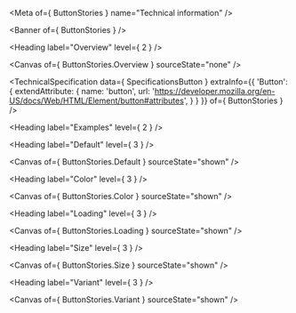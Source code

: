 
<Meta of={ ButtonStories } name="Technical information" />

<Banner of={ ButtonStories } />

<Heading label="Overview" level={ 2 } />

<Canvas of={ ButtonStories.Overview } sourceState="none" />

<TechnicalSpecification
  data={ SpecificationsButton }
  extraInfo={{
    'Button': {
      extendAttribute: {
        name: 'button',
        url: 'https://developer.mozilla.org/en-US/docs/Web/HTML/Element/button#attributes',
      }
    }
  }}
  of={ ButtonStories } />

<Heading label="Examples" level={ 2 } />

<Heading label="Default" level={ 3 } />

<Canvas of={ ButtonStories.Default } sourceState="shown" />

<Heading label="Color" level={ 3 } />

<Canvas of={ ButtonStories.Color } sourceState="shown" />

<Heading label="Loading" level={ 3 } />

<Canvas of={ ButtonStories.Loading } sourceState="shown" />

<Heading label="Size" level={ 3 } />

<Canvas of={ ButtonStories.Size } sourceState="shown" />

<Heading label="Variant" level={ 3 } />

<Canvas of={ ButtonStories.Variant } sourceState="shown" />
